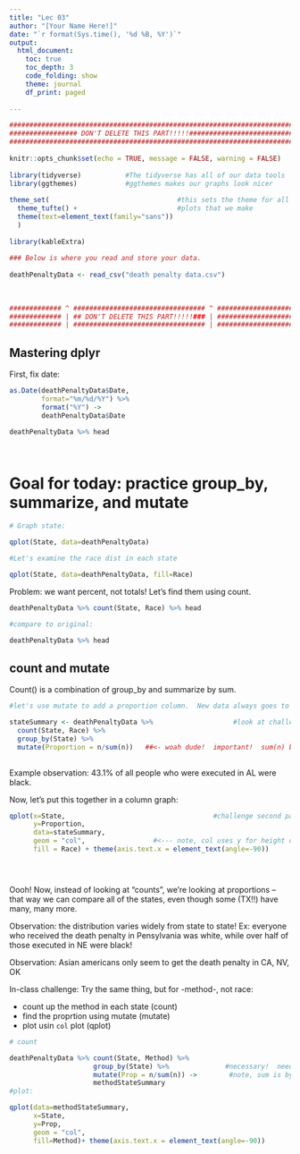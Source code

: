 ```yaml
---
title: "Lec 03"
author: "[Your Name Here!]"
date: "`r format(Sys.time(), '%d %B, %Y')`"
output: 
  html_document:
    toc: true
    toc_depth: 3
    code_folding: show
    theme: journal
    df_print: paged
  
---
```


```r
###########################################################################
################# DON'T DELETE THIS PART!!!!!##############################
###########################################################################
                                                                          #
knitr::opts_chunk$set(echo = TRUE, message = FALSE, warning = FALSE)      #
                                                                          #
library(tidyverse)           #The tidyverse has all of our data tools     #
library(ggthemes)            #ggthemes makes our graphs look nicer        #
                                                                          # 
theme_set(                                #this sets the theme for all    #
  theme_tufte() +                         #plots that we make             #
  theme(text=element_text(family="sans"))                                 #
  )                                                                       #
                                                                          #
library(kableExtra)                                                                          #
                                                                          #
### Below is where you read and store your data.                          #
                                                                          #
deathPenaltyData <- read_csv("death penalty data.csv")
                                                                          #
                                                                          #
                                                                          #
############# ^ ################################# ^ #######################
############# | ## DON'T DELETE THIS PART!!!!!### | #######################
############# | ################################# | #######################
```

## Mastering dplyr

First, fix date:

```r
as.Date(deathPenaltyData$Date, 
        format="%m/%d/%Y") %>% 
        format("%Y") ->
        deathPenaltyData$Date

deathPenaltyData %>% head 




```


# Goal for today:  practice group_by, summarize, and mutate

```r
# Graph state:

qplot(State, data=deathPenaltyData)

#Let's examine the race dist in each state

qplot(State, data=deathPenaltyData, fill=Race)


```

Problem:  we want percent, not totals!  Let's find them using count.

```r


deathPenaltyData %>% count(State, Race) %>% head

#compare to original:

deathPenaltyData %>% head


```
## count and mutate

Count() is a combination of group_by and summarize by sum.


```r

#let's use mutate to add a proportion column.  New data always goes to end

stateSummary <- deathPenaltyData %>%                    #look at challenge below!
  count(State, Race) %>% 
  group_by(State) %>% 
  mutate(Proportion = n/sum(n))   ##<- woah dude!  important!  sum(n) by category
  

```

Example observation:  43.1% of all people who were executed in AL were black.  

Now, let's put this together in a column graph:

```r



qplot(x=State,                                     #challenge second part
      y=Proportion,
      data=stateSummary,
      geom = "col",                 #<--- note, col uses y for height of bar
      fill = Race) + theme(axis.text.x = element_text(angle=-90))





```


Oooh!  Now, instead of looking at "counts", we're looking at proportions -- that way we can compare all of the states, even though some (TX!!) have many, many more.

Observation:  the distribution varies widely from state to state!  Ex:  everyone who received the death penalty in Pensylvania was white, while over half of those executed in NE were black!

Observation:  Asian americans only seem to get the death penalty in CA, NV, OK


In-class challenge:  Try the same thing, but for -method-, not race:

- count up the method in each state  (count)
- find the proprtion using mutate   (mutate)
- plot usin `col` plot                (qplot)


```r
# count

deathPenaltyData %>% count(State, Method) %>%
                     group_by(State) %>%              #necessary!  need % in each state!
                     mutate(Prop = n/sum(n)) ->        #note, sum is by state, since group_by
                     methodStateSummary
#plot:

qplot(data=methodStateSummary,
      x=State,
      y=Prop,
      geom = "col",
      fill=Method)+ theme(axis.text.x = element_text(angle=-90))

```

